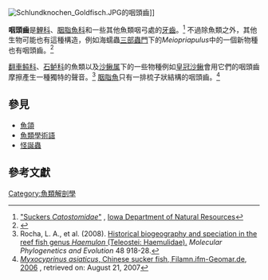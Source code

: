 [[File:Schlundknochen_Goldfisch.JPG|thumb]]的咽頭齒]]

'''咽頭齒'''是[[鯉科|鯉科]]、[[胭脂魚科|胭脂魚科]]和一些其他魚類咽弓處的[[牙齒|牙齒]]。<ref name="Ref_">[http://www.iowadnr.com/fish/iafish/suckerf.html "Suckers ''Catostomidae''"] {{Wayback|url=http://www.iowadnr.com/fish/iafish/suckerf.html |date=20080730041116 }}, [[Iowa_Department_of_Natural_Resources|Iowa Department of Natural Resources]]</ref> 不過除魚類之外，其他生物可能也有這種構造，例如海蠕蟲[[三部蟲門|三部蟲門]]下的''Meiopriapulus''中的一個新物種也有咽頭齒。<ref name=Park>{{cite journal |author=Park JK, Rho HS, Kristensen RM, Kim W, Giribet G |title=First Molecular Data on the Phylum Loricifera – An Investigation into the Phylogeny of Ecdysozoa with Emphasis on the Positions of Loricifera and Priapulida |journal=Zoolog Sci. |volume=23 |issue=11 |pages=943–54 |pmid= 17189906 |doi=10.2108/zsj.23.943|date=Nov 2006}}</ref>

[[翻車鲀科|翻車鲀科]]、[[石鲈科|石鲈科]]的魚類以及[[沙鳅属|沙鳅属]]下的一些物種例如[[皇冠沙鳅|皇冠沙鳅]]會用它們的咽頭齒摩擦產生一種獨特的聲音。<ref name=rocha2>Rocha, L. A., et al. (2008). [http://stri.si.edu/sites/publications/PDFs/Rocha_etal_Lessios_2008_Haemulon_phylogenetics.pdf Historical biogeography and speciation in the reef fish genus ''Haemulon'' (Teleostei: Haemulidae).] {{Wayback|url=http://stri.si.edu/sites/publications/PDFs/Rocha_etal_Lessios_2008_Haemulon_phylogenetics.pdf |date=20131217000255 }} ''Molecular Phylogenetics and Evolution'' 48 918-28.</ref> [[胭脂魚|胭脂魚]]只有一排梳子狀結構的咽頭齒。<ref name=Filaman>[http://filaman.ifm-geomar.de/Summary/SpeciesSummary.php?id=12304 ''Myxocyprinus asiaticus'', Chinese sucker fish, Filamn.ifm-Geomar.de, 2006] {{Wayback|url=http://filaman.ifm-geomar.de/Summary/SpeciesSummary.php?id=12304 |date=20080623214315 }}, retrieved on: August 21, 2007</ref>

== 參見 ==

* [[魚頜|魚頜]]
* [[魚類學術語|魚類學術語]]
* [[怪誕蟲|怪誕蟲]]

== 參考文獻 ==
{{Reflist}}

{{diversity of fish}}

[[Category:魚類解剖學|Category:魚類解剖學]]